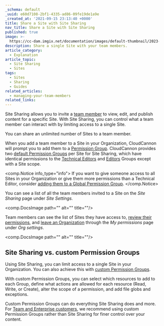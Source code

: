 ```yaml
---
_schema: default
_uuid: e60d7108-2bf1-4335-ad86-09fe19de1a9e
_created_at: '2021-09-15 23:13:40 +0000'
title: Share a Site with Site Sharing
nav_title: Share a Site with Site Sharing
published: true
image: >-
  https://cc-dam.imgix.net/documentation/images/default-thumbnail/2023-Q4/CloudCannon-Documentation-Thumbnail.png
description: Share a single Site with your team members.
article_category:
  - Explanation
article_topic:
  - Site Sharing
  - Sites
tags:
  - Sites
  - Sharing
  - Guides
related_articles:
  - managing-your-team-members
related_links:
---
```

Site Sharing allows you to invite a [team member](/documentation/articles/what-is-a-team-member/) to view, edit, and publish content for a specific Site. With Site Sharing, you can control what a team member can interact with by limiting access to a single Site.

You can share an unlimited number of Sites to a team member.

When you add a team member to a Site in your Organization, CloudCannon will prompt you to add them to a [Permission Group](/documentation/articles/what-are-permission-groups/). CloudCannon provides two [default Permission Groups](/documentation/articles/what-are-default-permission-groups/) per Site for Site Sharing, which have identical permissions to the [Technical Editors](/documentation/articles/what-are-default-permission-groups/#technical-editors) and [Editors](/documentation/articles/what-are-default-permission-groups/#editors) Groups except with a Site scope.

<comp.Notice info_type="info">
  If you want to give someone access to all Sites in your Organization or give them more permissions than a Technical Editor, consider [adding them to a Global Permission Group](/documentation/articles/add-a-team-member-to-a-permission-group/).
</comp.Notice>

You can see a list of all the team members invited to a Site on the *Site Sharing* page under *Site Settings.*

<comp.DocsImage path="" alt="" title=""/>

Team members can see the list of Sites they have access to, [review their permissions](/documentation/articles/manage-my-permissions/#review-my-current-permission-groups), and [leave an Organization](/documentation/articles/manage-my-permissions/#leave-a-permission-group) through the *My permissions* page under *Org settings*.

<comp.DocsImage path="" alt="" title=""/>

## Site Sharing vs. custom Permission Groups

Using Site Sharing, you can limit access to a single Site in your Organization. You can also achieve this with [custom Permission Groups](/documentation/articles/what-are-custom-permission-groups/).

With custom Permission Groups, you can select which resources to add to each Group, define what actions are allowed for each resource (Read, Write, or Create), alter the scope of a permission, and add file globs and exceptions.

Custom Permission Groups can do everything Site Sharing does and more. For [Team and Enterprise customers](/pricing/), we recommend using custom Permission Groups rather than Site Sharing for finer control over your content.
